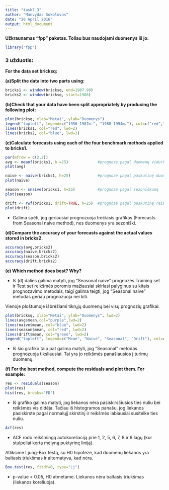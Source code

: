 ```yaml
---
title: "task7_3"
author: "Manvydas Sokolovas"
date: "20 April 2016"
output: html_document
---
```


**Užkraunamas "fpp" paketas. Toliau bus naudojami duomenys iš jo:**
```r
library("fpp")
```


### 3 užduotis:
**For the data set bricksq:**

**(a)Split the data into two parts using:**
```r
bricks1 <- window(bricksq, end=1987.99)
bricks2 <- window(bricksq, start=1988)
```

**(b)Check that your data have been split appropriately by producing the following plot:**
```r
plot(bricksq, xlab="Metai", ylab="Duomenys")
legend("topleft", legend=c("1956-1987m.", "1988-1994m."), col=c("red","blue"), lwd=2, cex=1)
lines(bricks1, col="red", lwd=2)
lines(bricks2, col="blue", lwd=2)
```

**(c)Calculate forecasts using each of the four benchmark methods applied to bricks1.**
```r
par(mfrow = c(2,2))
avg <- meanf(bricks1, h =25)             #prognozė pagal duomenų vidurkį
plot(avg)

naive <- naive(bricks1, h=25)            #prognozė pagal paskutinę duomenų reikšmę
plot(naive)

season <- snaive(bricks1, h=25)          #prognozė pagal sezoniškumą
plot(season)

drift <- rwf(bricks1, drift=TRUE, h=25)  #prognozė pagal paskutinę reikšmę bei prideda vidutinį svyravimą praeityje
plot(drift)
```

 * Galima spėti, jog geriausiai prognozuoja trečiasis grafikas (Forecasts from Seasonal naive method), nes duomenys yra sezoniški.
 
**(d)Compare the accuracy of your forecasts against the actual values stored in bricks2.**
```r
accuracy(avg,bricks2)
accuracy(naive,bricks2)
accuracy(season,bricks2)
accuracy(drift,bricks2)
```

**(e) Which method does best? Why?**

 * Iš (d) dalies galima matyti, jog "Seasonal naive" prognozės Training set ir Test set reikšmės poromis mažiausiai skiriasi palyginus su kitais prognozavimo metodais, taigi galima teigti, jog "Seasonal naive" metodas geriau prognozuoja nei kiti.

Vienoje ploštumoje išbrėžiami tikrųjų duomenų bei visų prognozių grafikai:
```r
plot(bricksq, xlab="Metai", ylab="Duomenys", lwd=2)
lines(avg$mean,col="purple",lwd=2)
lines(naive$mean, col="blue", lwd=2)
lines(season$mean, col="red", lwd=2)
lines(drift$mean, col="green", lwd=2)
legend("topleft", legend=c("Mean", "Naive", "Seasonal", "Drift"), col=c("purple", "blue", "red", "green"), lwd=2, cex=1)
```

 * Iš šio grafiko taip pat galima matyti, jog "Seasonal" metodas prognozuoja tiksliausiai. Tai yra jo reikšmės panašiausios į turimų duomenų.
 

**(f) For the best method, compute the residuals and plot them. For example:**
```r
res <- residuals(season)
plot(res)
hist(res, breaks="FD")
```

 * Iš grafiko galima matyti, jog liekanos nėra pasiskirsčiusios ties nuliu bei reikšmės vis didėja. Tačiau iš histogramos panašu, jog liekanos pasiskirste pagal normalųjį skirstinį ir reikšmės labiausiai susitelke ties nuliu.

```r
Acf(res)
```

 * ACF rodo reikšmingą autokoreliaciją prie 1, 2, 5, 6, 7, 8 ir 9 lagų (kur stulpeliai kerta mėlyną puktyrinę liniją).


Atliksime Ljung-Box testą, su H0 hipoteze, kad duomenų liekanos yra baltasis triukšmas ir alternatyva, kad nėra.
```r
Box.test(res, fitdf=0, type="Lj")
```

 * p-value < 0.05, H0 atmetame. Liekanos nėra baltasis triukšmas (liekanos koreliuoja).
